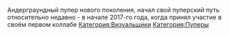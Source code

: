 {{Инфобокс для пуперов|другие_ники = ņıqнжʎҺwǝжǝн|image3 = Ava.png|год_начала = 2017|имя_фамилия = Роман Кручинский|место_проживания = Москва|сферы_творчества = (R)YTP, профессиональный видеомонтаж|ссылки = Основной канал: https://www.youtube.com/channel/UCuSzpos3uIL3nLHarwG48fw
Альт: https://www.youtube.com/channel/UC4bE4Ap1G4F8CvtEOsW-NDA}}Андерграундный пупер нового поколения, начал свой пуперский путь относительно недавно - в начале 2017-го года, когда принял участие в своём первом коллабе [[Категория:Визуальщики]]
[[Категория:Пуперы]]